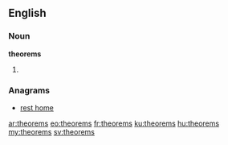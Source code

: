 ==English==

===Noun===
'''theorems'''

# {{plural of|theorem}}

===Anagrams===
* [[rest home#English|rest home]]

[[ar:theorems]]
[[eo:theorems]]
[[fr:theorems]]
[[ku:theorems]]
[[hu:theorems]]
[[my:theorems]]
[[sv:theorems]]